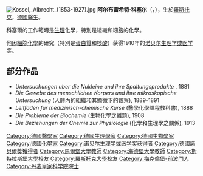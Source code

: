 {{expand English|time=2019-05-05T00:15:02+00:00}}
{{unreferenced|time=2019-05-05T00:15:02+00:00}}
[[File:Kossel,_Albrecht_(1853-1927).jpg|thumb]]
'''阿尔布雷希特·科塞尔'''（{{lang|de|Ludwig Karl Martin Leonhard Albrecht Kossel}}，{{bd|1853年|9月16日|1927年|7月5日|catIdx=K}}），生於[[羅斯托克|羅斯托克]]，[[德國|德國]][[醫生|醫生]]。

科塞爾的工作範疇是[[生理學|生理]]化學，特別是組織和細胞的化學。

他因[[細胞化學|細胞化學]]的研究（特別是[[蛋白質|蛋白質]]和[[核酸|核酸]]）获得1910年的[[诺贝尔生理学或医学奖|诺贝尔生理学或医学奖]]。

== 部分作品 ==
* ''Untersuchungen uber die Nukleine und ihre Spaltungsprodukte'' , 1881
* ''Die Gewebe des menschlichen Korpers und ihre mikroskopische Untersuchung'' (人體內的組織和其顯微下的觀察), 1889-1891
* ''Leitfaden fur medizinisch-chemische Kurse'' (醫學化學課程教科書), 1888
* ''Die Probleme der Biochemie'' (生物化學之難題), 1908
* ''Die Beziehungen der Chemie zur Physiologie'' (化學和生理學之關係), 1913

{{諾貝爾生理學或醫學獎獲得者 (1901年-1925年)}}

{{Authority control}}
{{Germany-scientist-stub}}
{{DEFAULTSORT:Kossel, Albrecht}}

[[Category:德國醫學家|Category:德國醫學家]]
[[Category:德國生理學家|Category:德國生理學家]]
[[Category:德國生物學家|Category:德國生物學家]]
[[Category:德國化學家|Category:德國化學家]]
[[Category:诺贝尔生理学或医学奖获得者|Category:诺贝尔生理学或医学奖获得者]]
[[Category:德國諾貝爾獎獲得者|Category:德國諾貝爾獎獲得者]]
[[Category:馬爾堡大學教師|Category:馬爾堡大學教師]]
[[Category:海德堡大學教師|Category:海德堡大學教師]]
[[Category:斯特拉斯堡大學校友|Category:斯特拉斯堡大學校友]]
[[Category:羅斯托克大學校友|Category:羅斯托克大學校友]]
[[Category:梅克倫堡-前波門人|Category:梅克倫堡-前波門人]]
[[Category:丹麦皇家科学院院士|Category:丹麦皇家科学院院士]]